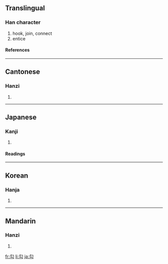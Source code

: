 {{see|句}}

==Translingual==
===Han character===
{{Han char|rn=20|rad=勹|as=02|sn=4|four=2772<sub>0</sub>|canj=心戈 (PI)}}
# hook, join, connect
# entice
====References====
{{Han ref|kx=0150.230|dkj=02500|dj=0339.130|hdz=10256.030|uh=52FE|ud=21246|bh=A4C4|bd=42180}}
----
==Cantonese==
===Hanzi===
{{yue-hanzi|jyut=|y=gau1, ngau1}}
# {{defn|Cantonese}}
----
==Japanese==
===Kanji===
{{ja-kanji|grade=|rs=勹02}}
# {{defn|Japanese}} 
====Readings====
{{ja-readings|on=[[こう]] (kō)|kun=[[のぞく]] (nozoku), [[まがる]] (magaru), [[かぎ]] (kagi)}}
----
==Korean==
===Hanja===
{{ko-hanja|hangeul=[[구]], [[귀]]|rv=gu, gwi|mr=ku, kwi}}
# {{defn|Korean}}
----
==Mandarin==
===Hanzi===
{{cmn-hanzi|pin=[[gōu]] ([[gou1]])|wg=kou<sup>1</sup>}}
# {{defn|Mandarin}}

[[fr:勾]]
[[li:勾]]
[[ja:勾]]
